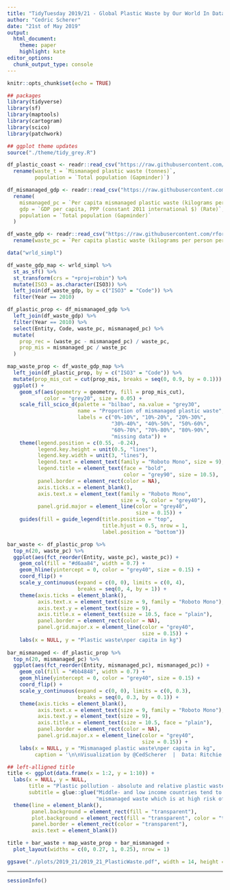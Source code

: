 ```yaml
---
title: "TidyTuesday 2019/21 - Global Plastic Waste by Our World In Data"
author: "Cedric Scherer"
date: "21st of May 2019"
output:
  html_document:
    theme: paper
    highlight: kate
editor_options:
  chunk_output_type: console
---
```


```r
knitr::opts_chunk$set(echo = TRUE)
```

```r
## packages
library(tidyverse)
library(sf)
library(maptools)
library(cartogram)
library(scico)
library(patchwork)

## ggplot theme updates
source("./theme/tidy_grey.R")
```

```r
df_plastic_coast <- readr::read_csv("https://raw.githubusercontent.com/rfordatascience/tidytuesday/master/data/2019/2019-05-21/coastal-population-vs-mismanaged-plastic.csv") %>% 
  rename(waste_t = `Mismanaged plastic waste (tonnes)`,
         population = `Total population (Gapminder)`)

df_mismanaged_gdp <- readr::read_csv("https://raw.githubusercontent.com/rfordatascience/tidytuesday/master/data/2019/2019-05-21/per-capita-mismanaged-plastic-waste-vs-gdp-per-capita.csv") %>% 
  rename(
    mismanaged_pc = `Per capita mismanaged plastic waste (kilograms per person per day)`,
    gdp = `GDP per capita, PPP (constant 2011 international $) (Rate)`,
    population = `Total population (Gapminder)`
  )

df_waste_gdp <- readr::read_csv("https://raw.githubusercontent.com/rfordatascience/tidytuesday/master/data/2019/2019-05-21/per-capita-plastic-waste-vs-gdp-per-capita.csv") %>% 
  rename(waste_pc = `Per capita plastic waste (kilograms per person per day)`)
```


```r
data("wrld_simpl")

df_waste_gdp_map <- wrld_simpl %>%
  st_as_sf() %>%
  st_transform(crs = "+proj=robin") %>% 
  mutate(ISO3 = as.character(ISO3)) %>% 
  left_join(df_waste_gdp, by = c("ISO3" = "Code")) %>% 
  filter(Year == 2010)
```

```r
df_plastic_prop <- df_mismanaged_gdp %>% 
  left_join(df_waste_gdp) %>% 
  filter(Year == 2010) %>% 
  select(Entity, Code, waste_pc, mismanaged_pc) %>% 
  mutate(
    prop_rec = (waste_pc - mismanaged_pc) / waste_pc,
    prop_mis = mismanaged_pc / waste_pc
  )
```

```r
map_waste_prop <- df_waste_gdp_map %>% 
  left_join(df_plastic_prop, by = c("ISO3" = "Code")) %>% 
  mutate(prop_mis_cut = cut(prop_mis, breaks = seq(0, 0.9, by = 0.1))) %>% 
  ggplot() +
    geom_sf(aes(geometry = geometry, fill = prop_mis_cut), 
            color = "grey20", size = 0.05) +
    scale_fill_scico_d(palette = "bilbao", na.value = "grey30", 
                       name = "Proportion of mismanaged plastic waste",
                       labels = c("0%-10%", "10%-20%", "20%-30%", 
                                  "30%-40%", "40%-50%", "50%-60%", 
                                  "60%-70%", "70%-80%", "80%-90%", 
                                  "missing data")) +
    theme(legend.position = c(0.55, -0.24),
          legend.key.height = unit(0.5, "lines"), 
          legend.key.width = unit(3, "lines"),
          legend.text = element_text(family = "Roboto Mono", size = 9),
          legend.title = element_text(face = "bold", 
                                      color = "grey90", size = 10.5),
          panel.border = element_rect(color = NA),
          axis.ticks.x = element_blank(),
          axis.text.x = element_text(family = "Roboto Mono",
                                     size = 9, color = "grey40"),
          panel.grid.major = element_line(color = "grey40",
                                          size = 0.15)) +
    guides(fill = guide_legend(title.position = "top", 
                               title.hjust = 0.5, nrow = 1,
                               label.position = "bottom")) 
```

```r
bar_waste <- df_plastic_prop %>% 
  top_n(20, waste_pc) %>% 
  ggplot(aes(fct_reorder(Entity, waste_pc), waste_pc)) + 
    geom_col(fill = "#d6aa84", width = 0.7) +
    geom_hline(yintercept = 0, color = "grey40", size = 0.15) +
    coord_flip() +
    scale_y_continuous(expand = c(0, 0), limits = c(0, 4), 
                       breaks = seq(0, 4, by = 1)) +
    theme(axis.ticks = element_blank(),
          axis.text.x = element_text(size = 9, family = "Roboto Mono"),
          axis.text.y = element_text(size = 9),
          axis.title.x = element_text(size = 10.5, face = "plain"),
          panel.border = element_rect(color = NA),
          panel.grid.major.x = element_line(color = "grey40", 
                                            size = 0.15)) +
    labs(x = NULL, y = "Plastic waste\nper capita in kg")
    
bar_mismanaged <- df_plastic_prop %>% 
  top_n(20, mismanaged_pc) %>% 
  ggplot(aes(fct_reorder(Entity, mismanaged_pc), mismanaged_pc)) + 
    geom_col(fill = "#bb4848", width = 0.7) +
    geom_hline(yintercept = 0, color = "grey40", size = 0.15) +
    coord_flip() +
    scale_y_continuous(expand = c(0, 0), limits = c(0, 0.3), 
                       breaks = seq(0, 0.3, by = 0.1)) +
    theme(axis.ticks = element_blank(),
          axis.text.x = element_text(size = 9, family = "Roboto Mono"),
          axis.text.y = element_text(size = 9),
          axis.title.x = element_text(size = 10.5, face = "plain"),
          panel.border = element_rect(color = NA),
          panel.grid.major.x = element_line(color = "grey40", 
                                            size = 0.15)) +
    labs(x = NULL, y = "Mismanaged plastic waste\nper capita in kg",
         caption = '\n\nVisualization by @CedScherer  |  Data: Ritchie & Roser (2019), OurWorldInData.org')

## left-alligned title
title <- ggplot(data.frame(x = 1:2, y = 1:10)) +
  labs(x = NULL, y = NULL,
       title = "Plastic pollution - absolute and relative plastic waste generation across the world",
       subtitle = glue::glue("Middle- and low income countries tend to generate high amounts of", 
                             "mismanaged waste which is at high risk of entering the ocean.")) +
  theme(line = element_blank(),
        panel.background = element_rect(fill = "transparent"),
        plot.background = element_rect(fill = "transparent", color = "transparent"),
        panel.border = element_rect(color = "transparent"),
        axis.text = element_blank())
```

```r
title + bar_waste + map_waste_prop + bar_mismanaged +
  plot_layout(widths = c(0, 0.27, 1, 0.25), nrow = 1)

ggsave("./plots/2019_21/2019_21_PlasticWaste.pdf", width = 14, height = 5.3, device = cairo_pdf)
```

***

```r
sessionInfo()
```
